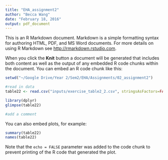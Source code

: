 ```yaml
---
title: "EHA_assignment2"
author: "Becca Wang"
date: "February 18, 2016"
output: pdf_document
---
```


This is an R Markdown document. Markdown is a simple formatting syntax for authoring HTML, PDF, and MS Word documents. For more details on using R Markdown see <http://rmarkdown.rstudio.com>.

When you click the **Knit** button a document will be generated that includes both content as well as the output of any embedded R code chunks within the document. You can embed an R code chunk like this:

```r
setwd("~/Google Drive/Year 2/Sem2/EHA/Assignments/02_assignment2")

#read in data
table22 <- read.csv("inputs/exercise_table2_2.csv", stringsAsFactors=FALSE, sep=",", colClasses=c("ageinterval"="character"))

library(dplyr)
glimpse(table22)

#add a comment
```

You can also embed plots, for example:

```r
summary(table22)
names(table22)
```

Note that the `echo = FALSE` parameter was added to the code chunk to prevent printing of the R code that generated the plot.
